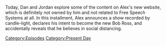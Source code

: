 {{DEFAULTSORT:
    #_EPISODE_0775:Fireside Chatting
}}{{Episode
    | title           = Fireside Chatting
    | caption         = Listen to this episode on [https://knowledgefight.libsyn.com/775-fireside-chatting Libsyn] [https://open.spotify.com/episode/1k8FMOAZpjtoKIh64gWMRa Spotify]
    | episodeNumber   = 775
    | length          = 02:25:26
    | airDate         = February 10, 2023
    | episodeType     = [[:Category:Present Day|Present Day]]
    | previousEpisode = [[774: December 22, 2003]]
    | nextEpisode     = [[776: February 11, 2023]]
}}

{{Stub}}

Today, Dan and Jordan explore some of the content on Alex's new website, which is definitely not owned by him and not related to Free Speech Systems at all.  In this installment, Alex announces a show recorded by candle-light, declares his intent to become the new Bob Ross, and accidentally reveals that he believes in social distancing.

[[Category:Episodes]]
[[Category:Present Day]]
